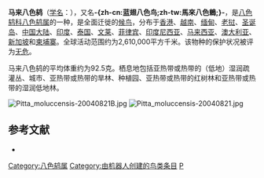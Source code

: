 {{noteTA
|G1=unit
|T=zh-cn:马来八色鸫; zh-tw:藍翅八色鳥; 
|1=zh-cn:马来八色鸫; zh-tw:藍翅八色鳥; 
|2=zh-cn:八色鸫属; zh-tw:八色鳥屬; 
}}

{{speciesbox
| name = 马来八色鸫
| image = Pitta moluccensis - Kaeng Krachan.jpg
| image_caption=
[[File:Blue_winged_pitta_-_Pitta_moluccensis.ogg|thumb]]
| status = LC
| status_system = IUCN3.1
| status_ref = <ref name=IUCN>{{IUCN|id=22698688 |title=''Pitta moluccensis'' |assessor=BirdLife International |assessor-link=BirdLife International |version=2013.2 |year=2012 |accessdate=27 August 2015}}</ref>
| genus = Pitta
| species = moluccensis
| authority = Müller, 1776
| range_map = 
}}

'''马来八色鸫'''（[[学名|学名]]：{{lang|la|''Pitta moluccensis''}}），又名'''-{zh-cn:蓝翅八色鸟;zh-tw:馬來八色鶇;}-'''，是[[八色鸫科|八色鸫科]][[八色鸫属|八色鸫属]]的一种，是全面迁徙的[[鸟类迁徙|候鸟]]，分布于[[香港|香港]]、[[越南|越南]]、[[缅甸|缅甸]]、[[老挝|老挝]]、[[圣诞岛|圣诞岛]]、[[中国大陆|中国大陆]]、[[印度|印度]]、[[泰国|泰国]]、[[文莱|文莱]]、[[菲律宾|菲律宾]]、[[印度尼西亚|印度尼西亚]]、[[马来西亚|马来西亚]]、[[澳大利亚|澳大利亚]]、[[新加坡|新加坡]]和[[柬埔寨|柬埔寨]]。全球活动范围约为2,610,000平方千米。该物种的保护状况被评为[[无危|无危]]。

马来八色鸫的平均体重约为92.5克。栖息地包括亚热带或热带的（低地）湿润疏灌丛、城市、亚热带或热带的旱林、种植园、亚热带或热带的红树林和亚热带或热带的湿润低地林。

[[File:Pitta_moluccensis-20040821B.jpg|thumb]]
[[File:Pitta_moluccensis-20040821.jpg|thumb]]

== 参考文献 ==
{{commons category|Pitta moluccensis}}
{{reflist}}
*{{cite web|url=http://www.birdlife.org/datazone/speciesfactsheet.php?id=4019&m=0|title=Pitta moluccensis|publisher=[[国际鸟盟|BirdLife.org]]|accessdate=2011-06-27}}
{{Taxonbar|from=Q266705}}

[[Category:八色鸫属|Category:八色鸫属]]
[[Category:由机器人创建的鸟类条目|Category:由机器人创建的鸟类条目]]
[[Category:1776年描述的鸟类|P]]